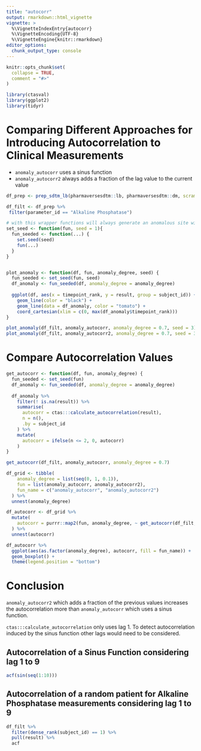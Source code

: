 ```yaml
---
title: "autocorr"
output: rmarkdown::html_vignette
vignette: >
  %\VignetteIndexEntry{autocorr}
  %\VignetteEncoding{UTF-8}
  %\VignetteEngine{knitr::rmarkdown}
editor_options: 
  chunk_output_type: console
---
```


```r
knitr::opts_chunk$set(
  collapse = TRUE,
  comment = "#>"
)
```

```r
library(ctasval)
library(ggplot2)
library(tidyr)
```

# Comparing Different Approaches for Introducing Autocorrelation to Clinical Measurements

- `anomaly_autocorr` uses a sinus function
- `anomaly_autocorr2` always adds a fraction of the lag value to the current value

```r

df_prep <- prep_sdtm_lb(pharmaversesdtm::lb, pharmaversesdtm::dm, scramble = TRUE)

df_filt <- df_prep %>%
 filter(parameter_id == "Alkaline Phosphatase")

# with this wrapper functions will always generate an anomalous site with the same patients
set_seed <- function(fun, seed = 1){
  fun_seeded <- function(...) {
    set.seed(seed)
    fun(...)
  }
}


plot_anomaly <- function(df, fun, anomaly_degree, seed) {
  fun_seeded <- set_seed(fun, seed)
  df_anomaly <- fun_seeded(df, anomaly_degree = anomaly_degree)
  
  ggplot(df, aes(x = timepoint_rank, y = result, group = subject_id)) +
    geom_line(color = "black") +
    geom_line(data = df_anomaly, color = "tomato") +
    coord_cartesian(xlim = c(0, max(df_anomaly$timepoint_rank)))
}

plot_anomaly(df_filt, anomaly_autocorr, anomaly_degree = 0.7, seed = 3)
plot_anomaly(df_filt, anomaly_autocorr2, anomaly_degree = 0.7, seed = 3)

```

# Compare Autocorrelation Values

```r
get_autocorr <- function(df, fun, anomaly_degree) {
  fun_seeded <- set_seed(fun)
  df_anomaly <- fun_seeded(df, anomaly_degree = anomaly_degree)
  
  df_anomaly %>%
    filter(! is.na(result)) %>%
    summarise(
      autocorr = ctas:::calculate_autocorrelation(result),
      n = n(),
      .by = subject_id
    ) %>%
    mutate(
      autocorr = ifelse(n <= 2, 0, autocorr)
    )
}

get_autocorr(df_filt, anomaly_autocorr, anomaly_degree = 0.7)
```

```r
df_grid <- tibble(
    anomaly_degree = list(seq(0, 1, 0.1)),
    fun = list(anomaly_autocorr, anomaly_autocorr2),
    fun_name = c("anomaly_autocorr", "anomaly_autocorr2")
  ) %>%
  unnest(anomaly_degree)

df_autocorr <- df_grid %>%
  mutate(
    autocorr = purrr::map2(fun, anomaly_degree, ~ get_autocorr(df_filt, .x, .y))
  ) %>%
  unnest(autocorr)
```

```r
df_autocorr %>%
  ggplot(aes(as.factor(anomaly_degree), autocorr, fill = fun_name)) +
  geom_boxplot() +
  theme(legend.position = "bottom")
```

# Conclusion

`anomaly_autocorr2` which adds a fraction of the previous values increases the autocorrelation more than `anomaly_autocorr` which uses a sinus function. 

`ctas:::calculate_autocorrelation` only uses lag 1. To detect autocorrelation induced by the sinus function other lags would need to be considered.

## Autocorrelation of a Sinus Function considering lag 1 to 9

```r
acf(sin(seq(1:10)))
```

## Autocorrelation of a random patient for Alkaline Phosphatase measurements considering lag 1 to 9

```r
df_filt %>%
  filter(dense_rank(subject_id) == 1) %>%
  pull(result) %>%
  acf
```



